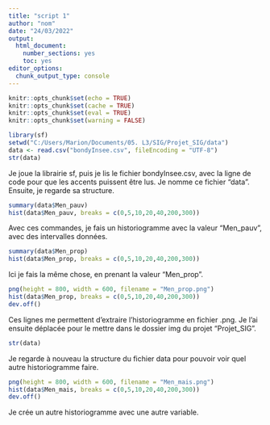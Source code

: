 ---
title: "script 1"
author: "nom"
date: "24/03/2022"
output: 
  html_document: 
    number_sections: yes
    toc: yes
editor_options: 
  chunk_output_type: console
---


```{r setup, include=FALSE}
knitr::opts_chunk$set(echo = TRUE)
knitr::opts_chunk$set(cache = TRUE)
knitr::opts_chunk$set(eval = TRUE)
knitr::opts_chunk$set(warning = FALSE)
```

```{r}
library(sf)
setwd("C:/Users/Marion/Documents/05. L3/SIG/Projet_SIG/data")
data <- read.csv("bondyInsee.csv", fileEncoding = "UTF-8")
str(data)
```

Je joue la librairie sf, puis je lis le fichier bondyInsee.csv, avec la ligne de code pour que les accents puissent être lus. Je nomme ce fichier "data". Ensuite, je regarde sa structure.


```{r}
summary(data$Men_pauv)
hist(data$Men_pauv, breaks = c(0,5,10,20,40,200,300))
```  

Avec ces commandes, je fais un historiogramme avec la valeur "Men_pauv", avec des intervalles données.  

```{r}
summary(data$Men_prop)
hist(data$Men_prop, breaks = c(0,5,10,20,40,200,300))
```

Ici je fais la même chose, en prenant la valeur "Men_prop".
```{r}
png(height = 800, width = 600, filename = "Men_prop.png")
hist(data$Men_prop, breaks = c(0,5,10,20,40,200,300))
dev.off()
```

Ces lignes me permettent d'extraire l'historiogramme en fichier .png. Je l'ai ensuite déplacée pour le mettre dans le dossier img du projet "Projet_SIG". 

```{r}
str(data)
```
Je regarde à nouveau la structure du fichier data pour pouvoir voir quel autre historiogramme faire. 

```{r}
png(height = 800, width = 600, filename = "Men_mais.png")
hist(data$Men_mais, breaks = c(0,5,10,20,40,200,300))
dev.off()
```

Je crée un autre historiogramme avec une autre variable.
